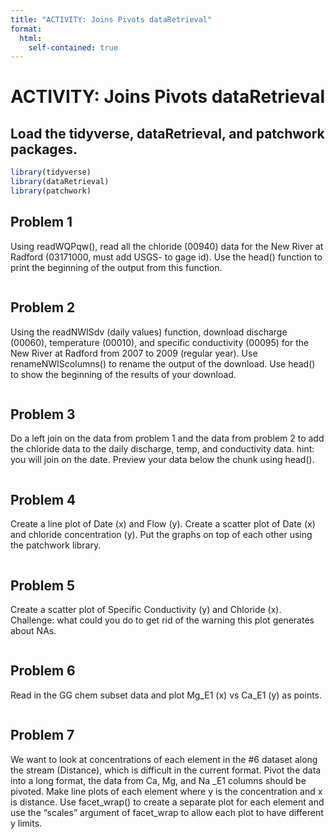 ```yaml
---
title: "ACTIVITY: Joins Pivots dataRetrieval"
format:
  html: 
    self-contained: true
---
```


# ACTIVITY: Joins Pivots dataRetrieval {#joinpivotDR}

## Load the tidyverse, dataRetrieval, and patchwork packages.

```r
library(tidyverse)
library(dataRetrieval)
library(patchwork)
```

## Problem 1 
Using readWQPqw(), read all the chloride (00940) data for the New River at Radford (03171000, must add USGS- to gage id). Use the head() function to print the beginning of the output from this function.

```r

```

## Problem 2
Using the readNWISdv (daily values) function, download discharge (00060), temperature (00010), and specific conductivity (00095) for the New River at Radford from 2007 to 2009 (regular year). Use renameNWIScolumns() to rename the output of the download. Use head() to show the beginning of the results of your download.

```r

```

## Problem 3
Do a left join on the data from problem 1 and the data from problem 2 to add the chloride data to the daily discharge, temp, and conductivity data. hint: you will join on the date. Preview your data below the chunk using head().

```r

```

## Problem 4
Create a line plot of Date (x) and Flow (y). Create a scatter plot of Date (x) and chloride concentration (y). Put the graphs on top of each other using the patchwork library.

```r

```

## Problem 5
Create a scatter plot of Specific Conductivity (y) and Chloride (x). Challenge: what could you do to get rid of the warning this plot generates about NAs.

```r

```

## Problem 6
Read in the GG chem subset data and plot Mg_E1 (x) vs Ca_E1 (y) as points.

```r

```

## Problem 7
We want to look at concentrations of each element in the \#6 dataset along the stream (Distance), which is difficult in the current format. Pivot the data into a long format, the data from Ca, Mg, and Na \_E1 columns should be pivoted. Make line plots of each element where y is the concentration and x is distance. Use facet_wrap() to create a separate plot for each element and use the "scales" argument of facet_wrap to allow each plot to have different y limits.

```r

```
